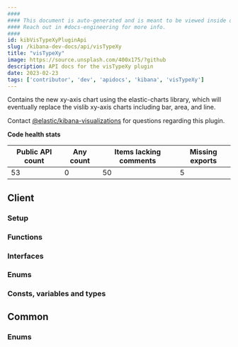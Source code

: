 ```yaml
---
####
#### This document is auto-generated and is meant to be viewed inside our experimental, new docs system.
#### Reach out in #docs-engineering for more info.
####
id: kibVisTypeXyPluginApi
slug: /kibana-dev-docs/api/visTypeXy
title: "visTypeXy"
image: https://source.unsplash.com/400x175/?github
description: API docs for the visTypeXy plugin
date: 2023-02-23
tags: ['contributor', 'dev', 'apidocs', 'kibana', 'visTypeXy']
---
```


Contains the new xy-axis chart using the elastic-charts library, which will eventually replace the vislib xy-axis charts including bar, area, and line.

Contact [@elastic/kibana-visualizations](https://github.com/orgs/elastic/teams/kibana-visualizations) for questions regarding this plugin.

**Code health stats**

| Public API count  | Any count | Items lacking comments | Missing exports |
|-------------------|-----------|------------------------|-----------------|
| 53 | 0 | 50 | 5 |

## Client

### Setup
<DocDefinitionList data={[visTypeXyObj.client.setup]}/>

### Functions
<DocDefinitionList data={visTypeXyObj.client.functions}/>

### Interfaces
<DocDefinitionList data={visTypeXyObj.client.interfaces}/>

### Enums
<DocDefinitionList data={visTypeXyObj.client.enums}/>

### Consts, variables and types
<DocDefinitionList data={visTypeXyObj.client.misc}/>

## Common

### Enums
<DocDefinitionList data={visTypeXyObj.common.enums}/>

